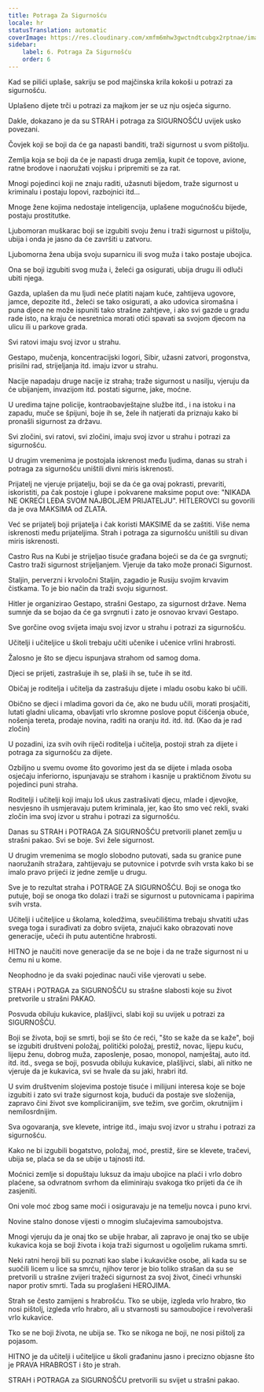 ```yaml
---
title: Potraga Za Sigurnošću
locale: hr
statusTranslation: automatic
coverImage: https://res.cloudinary.com/xmfm6mhw3gwctndtcubgx2rptnae/image/upload/v1740337243/small_cover_educacion_fundamental_a051170f1c.webp
sidebar:
    label: 6. Potraga Za Sigurnošću
    order: 6
---
```

Kad se pilići uplaše, sakriju se pod majčinska krila kokoši u potrazi za sigurnošću.

Uplašeno dijete trči u potrazi za majkom jer se uz nju osjeća sigurno.

Dakle, dokazano je da su STRAH i potraga za SIGURNOŠĆU uvijek usko povezani.

Čovjek koji se boji da će ga napasti banditi, traži sigurnost u svom pištolju.

Zemlja koja se boji da će je napasti druga zemlja, kupit će topove, avione, ratne brodove i naoružati vojsku i pripremiti se za rat.

Mnogi pojedinci koji ne znaju raditi, užasnuti bijedom, traže sigurnost u kriminalu i postaju lopovi, razbojnici itd...

Mnoge žene kojima nedostaje inteligencija, uplašene mogućnošću bijede, postaju prostitutke.

Ljubomoran muškarac boji se izgubiti svoju ženu i traži sigurnost u pištolju, ubija i onda je jasno da će završiti u zatvoru.

Ljubomorna žena ubija svoju suparnicu ili svog muža i tako postaje ubojica.

Ona se boji izgubiti svog muža i, želeći ga osigurati, ubija drugu ili odluči ubiti njega.

Gazda, uplašen da mu ljudi neće platiti najam kuće, zahtijeva ugovore, jamce, depozite itd., želeći se tako osigurati, a ako udovica siromašna i puna djece ne može ispuniti tako strašne zahtjeve, i ako svi gazde u gradu rade isto, na kraju će nesretnica morati otići spavati sa svojom djecom na ulicu ili u parkove grada.

Svi ratovi imaju svoj izvor u strahu.

Gestapo, mučenja, koncentracijski logori, Sibir, užasni zatvori, progonstva, prisilni rad, strijeljanja itd. imaju izvor u strahu.

Nacije napadaju druge nacije iz straha; traže sigurnost u nasilju, vjeruju da će ubijanjem, invazijom itd. postati sigurne, jake, moćne.

U uredima tajne policije, kontraobavještajne službe itd., i na istoku i na zapadu, muče se špijuni, boje ih se, žele ih natjerati da priznaju kako bi pronašli sigurnost za državu.

Svi zločini, svi ratovi, svi zločini, imaju svoj izvor u strahu i potrazi za sigurnošću.

U drugim vremenima je postojala iskrenost među ljudima, danas su strah i potraga za sigurnošću uništili divni miris iskrenosti.

Prijatelj ne vjeruje prijatelju, boji se da će ga ovaj pokrasti, prevariti, iskoristiti, pa čak postoje i glupe i pokvarene maksime poput ove: "NIKADA NE OKREĆI LEĐA SVOM NAJBOLJEM PRIJATELJU". HITLEROVCI su govorili da je ova MAKSIMA od ZLATA.

Već se prijatelj boji prijatelja i čak koristi MAKSIME da se zaštiti. Više nema iskrenosti među prijateljima. Strah i potraga za sigurnošću uništili su divan miris iskrenosti.

Castro Rus na Kubi je strijeljao tisuće građana bojeći se da će ga svrgnuti; Castro traži sigurnost strijeljanjem. Vjeruje da tako može pronaći Sigurnost.

Staljin, perverzni i krvoločni Staljin, zagadio je Rusiju svojim krvavim čistkama. To je bio način da traži svoju sigurnost.

Hitler je organizirao Gestapo, strašni Gestapo, za sigurnost države. Nema sumnje da se bojao da će ga svrgnuti i zato je osnovao krvavi Gestapo.

Sve gorčine ovog svijeta imaju svoj izvor u strahu i potrazi za sigurnošću.

Učitelji i učiteljice u školi trebaju učiti učenike i učenice vrlini hrabrosti.

Žalosno je što se djecu ispunjava strahom od samog doma.

Djeci se prijeti, zastrašuje ih se, plaši ih se, tuče ih se itd.

Običaj je roditelja i učitelja da zastrašuju dijete i mladu osobu kako bi učili.

Obično se djeci i mladima govori da će, ako ne budu učili, morati prosjačiti, lutati gladni ulicama, obavljati vrlo skromne poslove poput čišćenja obuće, nošenja tereta, prodaje novina, raditi na oranju itd. itd. itd. (Kao da je rad zločin)

U pozadini, iza svih ovih riječi roditelja i učitelja, postoji strah za dijete i potraga za sigurnošću za dijete.

Ozbiljno u svemu ovome što govorimo jest da se dijete i mlada osoba osjećaju inferiorno, ispunjavaju se strahom i kasnije u praktičnom životu su pojedinci puni straha.

Roditelji i učitelji koji imaju loš ukus zastrašivati ​​djecu, mlade i djevojke, nesvjesno ih usmjeravaju putem kriminala, jer, kao što smo već rekli, svaki zločin ima svoj izvor u strahu i potrazi za sigurnošću.

Danas su STRAH i POTRAGA ZA SIGURNOŠĆU pretvorili planet zemlju u strašni pakao. Svi se boje. Svi žele sigurnost.

U drugim vremenima se moglo slobodno putovati, sada su granice pune naoružanih stražara, zahtijevaju se putovnice i potvrde svih vrsta kako bi se imalo pravo prijeći iz jedne zemlje u drugu.

Sve je to rezultat straha i POTRAGE ZA SIGURNOŠĆU. Boji se onoga tko putuje, boji se onoga tko dolazi i traži se sigurnost u putovnicama i papirima svih vrsta.

Učitelji i učiteljice u školama, koledžima, sveučilištima trebaju shvatiti užas svega toga i surađivati ​​za dobro svijeta, znajući kako obrazovati nove generacije, učeći ih putu autentične hrabrosti.

HITNO je naučiti nove generacije da se ne boje i da ne traže sigurnost ni u čemu ni u kome.

Neophodno je da svaki pojedinac nauči više vjerovati u sebe.

STRAH i POTRAGA za SIGURNOŠĆU su strašne slabosti koje su život pretvorile u strašni PAKAO.

Posvuda obiluju kukavice, plašljivci, slabi koji su uvijek u potrazi za SIGURNOŠĆU.

Boji se života, boji se smrti, boji se što će reći, "što se kaže da se kaže", boji se izgubiti društveni položaj, politički položaj, prestiž, novac, lijepu kuću, lijepu ženu, dobrog muža, zaposlenje, posao, monopol, namještaj, auto itd. itd. itd., svega se boji, posvuda obiluju kukavice, plašljivci, slabi, ali nitko ne vjeruje da je kukavica, svi se hvale da su jaki, hrabri itd.

U svim društvenim slojevima postoje tisuće i milijuni interesa koje se boje izgubiti i zato svi traže sigurnost koja, budući da postaje sve složenija, zapravo čini život sve kompliciranijim, sve težim, sve gorčim, okrutnijim i nemilosrdnijim.

Sva ogovaranja, sve klevete, intrige itd., imaju svoj izvor u strahu i potrazi za sigurnošću.

Kako ne bi izgubili bogatstvo, položaj, moć, prestiž, šire se klevete, tračevi, ubija se, plaća se da se ubije u tajnosti itd.

Moćnici zemlje si dopuštaju luksuz da imaju ubojice na plaći i vrlo dobro plaćene, sa odvratnom svrhom da eliminiraju svakoga tko prijeti da će ih zasjeniti.

Oni vole moć zbog same moći i osiguravaju je na temelju novca i puno krvi.

Novine stalno donose vijesti o mnogim slučajevima samoubojstva.

Mnogi vjeruju da je onaj tko se ubije hrabar, ali zapravo je onaj tko se ubije kukavica koja se boji života i koja traži sigurnost u ogoljelim rukama smrti.

Neki ratni heroji bili su poznati kao slabe i kukavičke osobe, ali kada su se suočili licem u lice sa smrću, njihov teror je bio toliko strašan da su se pretvorili u strašne zvijeri tražeći sigurnost za svoj život, čineći vrhunski napor protiv smrti. Tada su proglašeni HEROJIMA.

Strah se često zamijeni s hrabrošću. Tko se ubije, izgleda vrlo hrabro, tko nosi pištolj, izgleda vrlo hrabro, ali u stvarnosti su samoubojice i revolveraši vrlo kukavice.

Tko se ne boji života, ne ubija se. Tko se nikoga ne boji, ne nosi pištolj za pojasom.

HITNO je da učitelji i učiteljice u školi građaninu jasno i precizno objasne što je PRAVA HRABROST i što je strah.

STRAH i POTRAGA za SIGURNOŠĆU pretvorili su svijet u strašni pakao.

